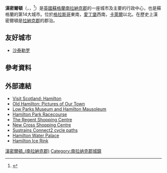 {{NoteTA
|G1=Unit
|G2=UK Places
}}
'''漢密爾頓'''（{{lang-en|Hamilton}}，{{lang-sco|Hamiltoun}}，{{lang-gd|Hamilton}}<ref>{{cite web|title=Hamilton|url=http://www.gaelicplacenames.org/databasedetails.php?id=828|website=Ainmean-Àite na h-Alba ~ Gaelic Place-Names of Scotland|publisher=Ainmean-Àite na h-Alba|accessdate=5 August 2014|quote=no separate form|archive-url=https://web.archive.org/web/20141214135112/http://www.gaelicplacenames.org/databasedetails.php?id=828|archive-date=2014-12-14|dead-url=yes}}</ref>）是[[英國|英國]][[蘇格蘭|蘇格蘭]][[南拉納克郡|南拉納克郡]]的一座城市及主要的行政中心，也是蘇格蘭的第14大城市。位於[[格拉斯哥|格拉斯哥]]東南{{convert|12|mi|km|sigfig=2}}，[[愛丁堡|愛丁堡]]西南{{convert|35|mi|km|sigfig=2}}，[[卡萊爾|卡萊爾]]以北{{convert|75|mi|sigfig=2}}。在歷史上漢密爾頓是[[拉納克郡|拉納克郡]]的郡治。

==友好城市==
* {{FRA}} [[沙泰勒罗|沙泰勒罗]]

==參考資料==
{{Reflist}}

==外部連結==
{{commons category|Category:Hamilton, South Lanarkshire}}
*[https://web.archive.org/web/20120205142828/http://guide.visitscotland.com/vs/guide/5,en,SCH1/objectId,RGN331vs,curr,GBP,season,at1,selectedEntry,home/home.html Visit Scotland: Hamilton]
*[http://www.oldhamilton.wordpress.com Old Hamilton: Pictures of Our Town] {{Wayback|url=http://www.oldhamilton.wordpress.com/ |date=20201101132550 }}
*[http://www.southlanarkshire.gov.uk/portal/page/portal/EXTERNAL_WEBSITE_DEVELOPMENT/SLC_ONLINE_HOME/HOME_FACILITIES_CONTACTS?CONTENT_ID=1468 Low Parks Museum and Hamilton Mausoleum]{{dead link|date=2018年1月 |bot=InternetArchiveBot |fix-attempted=yes }}
*[http://www.hamilton-park.co.uk Hamilton Park Racecourse] {{Wayback|url=http://www.hamilton-park.co.uk/ |date=20210117122627 }}
*[http://www.theregentcentre.com The Regent Shopping Centre] {{Wayback|url=http://www.theregentcentre.com/ |date=20190211231936 }}
*[http://www.newcrosshamilton.com/ New Cross Shopping Centre] {{Wayback|url=http://www.newcrosshamilton.com/ |date=20181120171122 }}
*[http://www.sustransconnect2.org.uk/schemes/project_detail.php?id=104 Sustrains Connect2 cycle paths] {{Wayback|url=http://www.sustransconnect2.org.uk/schemes/project_detail.php?id=104 |date=20071019135722 }}
*[http://www.southlanarkshire.gov.uk/portal/page/portal/SLL_WEBSITE/Home/Indoor_Facilities/Hamilton_Water_Palace Hamilton Water Palace]{{dead link|date=2018年1月 |bot=InternetArchiveBot |fix-attempted=yes }}
* [http://hamiltonicerink.co.uk Hamilton Ice Rink] {{Wayback|url=http://hamiltonicerink.co.uk/ |date=20150622004934 }}

[[Category:漢密爾頓_(南拉納克郡)|]]
[[Category:南拉纳克郡城鎮|Category:南拉纳克郡城鎮]]